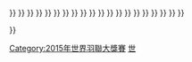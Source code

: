 {{Navbox
| name  = 2015年世界羽聯大獎賽
|image=
|titlestyle= background:#FC9;
| title = [[2015年世界羽聯大獎賽]]
| list1 = <div>
{{nowrap|<big>[[2015年馬來西亞羽毛球大師賽|馬來西亞]]</big> {{•}} }}
{{nowrap|<big>[[2015年印度羽毛球黃金大獎賽|印度]]</big> {{•}} }}
{{nowrap|<big>[[2015年德國羽毛球黃金大獎賽|德國]]</big> {{•}} }}
{{nowrap|<big>[[2015年瑞士羽毛球黃金大獎賽|瑞士]]</big> {{•}} }}
{{nowrap|<big>[[2015年中國羽毛球大師賽|中國大師賽]]</big> {{•}} }}
{{nowrap|<big>[[2015年紐西蘭羽毛球黃金大獎賽|紐西蘭]]</big> {{•}} }}
{{nowrap|<big>[[2015年美國羽毛球黃金大獎賽|美國黃金大獎賽]]</big> {{•}} }}
{{nowrap|[[2015年加拿大羽毛球大獎賽|加拿大]] {{•}} }}
{{nowrap|<big>[[2015年中華台北羽球公開賽|中華台北公開賽]]</big> {{•}} }}
{{nowrap|[[2015年俄羅斯羽毛球大獎賽|俄羅斯]] {{•}} }}
{{nowrap|[[2015年越南羽毛球大獎賽|越南]] {{•}} }}
{{nowrap|<big>[[2015年泰國羽毛球黃金大獎賽|泰國]]</big> {{•}} }}
{{nowrap|[[2015年荷蘭羽毛球大獎賽|荷蘭]] {{•}} }}
{{nowrap|[[2015年中華台北羽球大獎賽|中華台北大獎賽]] {{•}} }}
{{nowrap|<big>[[2015年碧特博格羽毛球黃金大獎賽|碧特博格]]</big> {{•}} }}
{{nowrap|<big>[[2015年韓國羽毛球大師賽|韓國]]</big> {{•}} }}
{{nowrap|[[2015年蘇格蘭羽毛球大獎賽|蘇格蘭]] {{•}} }}
{{nowrap|<big>[[2015年澳門羽毛球格蘭披治黃金大獎賽|澳門]]</big> {{•}} }}
{{nowrap|[[2015年巴西羽毛球大獎賽|巴西]] {{•}} }}
{{nowrap|<big>[[2015年印度尼西亞羽毛球大師賽|印尼]]</big> {{•}} }}
{{nowrap|[[2015年美國羽毛球大獎賽|美國大獎賽]] {{•}} }}
{{nowrap|[[2015年墨西哥城羽毛球大獎賽|墨西哥]] }}
</div>}}
<noinclude>
[[Category:2015年世界羽聯大獎賽]]
[[Category:羽球導航模板|世]]
</noinclude>